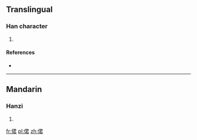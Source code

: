 ==Translingual==

===Han character===
{{Han char|rn=9|rad=人|as=07|sn=9|four=|canj=人尸大口 (OSKR)}}

# {{defn|Han|sort=人07}}

====References====
* {{Han ref|kx=0103.090|dkj=00635|hdz=10166.100|uh=4FB0|ud=20400}}

----

==Mandarin==

===Hanzi===
{{cmn-hanzi|pin=[[cuò]] ([[cuo4]]), [[jiǒng]] ([[jiong3]])|wg=ts'o<sup>4</sup>, chiung<sup>3</sup>}}

# {{defn|Mandarin|sort=人07}}

[[fr:侰]]
[[pl:侰]]
[[zh:侰]]